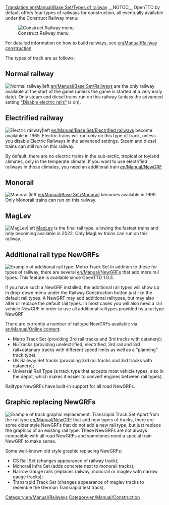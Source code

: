 [[Translation:en/Manual/Base Set/Types of railway]]
{{en/Manual/Base Set/Types of railways}}
__NOTOC__
OpenTTD by default offers four types of railways for construction, all eventually available under the Construct Railway menu:

[[File:en/Manual/Openttd-rail1.png|Construct Railway menu]]

For detailed information on how to build railways, see [[en/Manual/Railway construction]].

The types of track are as follows:

==Normal railway==
[[File:en/Manual/Base Set/NRail1Piece.png|Normal railway|left]]
[[en/Manual/Base Set/Railways]] are the only railway available at the start of the game (unless the game is started at a very early date). Only steam and diesel trains run on this railway (unless the advanced setting [[en/Archive/Manual/Settings/Advanced Settings/Vehicles#disable-electric-rails|"Disable electric rails"]] is on).

==Electrified railway==
[[File:en/Manual/Base Set/ERail1Piece.png|Electric railway|left]]
[[en/Manual/Base Set/Electrified railways]] become available in 1965. Electric trains will run ''only'' on this type of track, unless you disable Electric Railways in the advanced settings. Steam and diesel trains can still run on this railway.

By default, there are no electric trains in the sub-arctic, tropical or toyland climates, only in the temperate climate. If you want to use electrified railways in those climates, you need an additional train [[en/Manual/NewGRF]]

==Monorail==
[[File:en/Manual/Base Set/Monorail1Piece.png|Monorail|left]]
[[en/Manual/Base Set/Monorail]] becomes available in 1999. Only Monorail trains can run on this railway.

==MagLev==
[[File:en/Manual/Base Set/Maglev1Piece.png|MagLev|left]]
[[en/Manual/Base Set/MagLev|MagLev]] is the final rail type, allowing the fastest trains and only becoming available in 2022. Only MagLev trains can run on this railway.

<div style="clear:left;"></div>
==Additional rail type NewGRFs==
[[File:en/Manual/Base Set/Metrotrackset.png|frame|right|Example of additional rail type: Metro Track Set]]
In addition to these for types of railway, there are several [[en/Manual/NewGRF]]s that add more rail types. This feature is available since OpenTTD 1.0.3. 

If you have such a NewGRF installed, the additional rail types will show up in drop-down menu under the Railway Construction button just like the default rail types. A NewGRF may add additional railtypes, but may also alter or replace the default rail types. In most cases you will also need a rail vehicle NewGRF in order to use all additional railtypes provided by a railtype NewGRF.

There are currently a number of railtype NewGRFs available via [[en/Manual/Online content]]:
* Metro Track Set (providing 3rd rail tracks and 3rd tracks with catanery);
* NuTracks (providing unelectrified, electrified, 3rd rail and 3rd rail+catanary tracks with different speed limits as well as a "planning" track type);
* UK Railway Set tracks (providing 3rd rail tracks and 3rd tracks with catanery);
* Universal Rail Type (a track type that accepts most vehicle types, also in the depot, which makes it easier to convert engines between rail types).

Railtype NewGRFs have built-in support for all road NewGRFs.

==Graphic replacing NewGRFs==
[[File:en/Manual/Base Set/Transrapidtrackset.png|frame|right|Example of track graphic replacement: Transrapid Track Set]]
Apart from the railtype [[en/Manual/NewGRF]] that add new types of tracks, there are some older style NewGRFs that do not add a new rail type, but just replace the graphics of an existing rail type. These NewGRFs are not always compatible with all road NewGRFs and sometimes need a special train NewGRF to make sense.

Some well-known old style graphic replacing NewGRFs:
* CS Rail Set (changes appearance of railway track);
* Monorail Infra Set (adds concrete next to monorail tracks);
* Narrow Gauge rails (replaces railway, monorail or maglev with narrow gauge tracks);
* Transrapid Track Set (changes appearance of maglev tracks to resemble the German Transrapid test track).



[[Category:en/Manual/Railways]]
[[Category:en/Manual/Construction]]